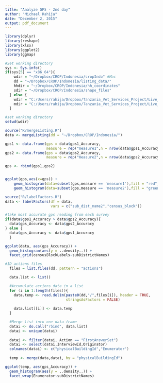 ```yaml
---
title: "Analyze GPS - 2nd day"
author: "Michael Rahija"
date: "December 2, 2015"
output: pdf_document
---
```



```r
library(dplyr)
library(reshape)
library(xlsx)
library(ggplot2)
library(ggmap)

#Set working directory
sys <- Sys.info()
if(sys[5] == "x86_64"){
    wdir = "~/Dropbox/CROP/Indonesia/cropIndo" #Mac
    dd = "~/Dropbox/CROP/Indonesia/listing_data/"
    hhdir = "~/Dropbox/CROP/Indonesia/hh_coordinates"
    sdir = "~/Dropbox/CROP/Indonesia/shape_files"
  } else {
    wdir = "C:/Users/rahija/Dropbox/Tanzania_Vet_Services_Project/Live_data_collection/Metadata_reporting/program"
    mdir = "C:/Users/rahija/Dropbox/Tanzania_Vet_Services_Project/Live_data_collection/"
  }

#set working directory
setwd(wdir)


```


```r
source("R/mergeListing.R")
data <- mergeListing(dd = "~/Dropbox/CROP/Indonesia/")

gps1 <- data.frame(gps = data$gps1_Accuracy, 
                   measure = rep("measure1",n = nrow(data$gps1_Accuracy)))
gps2 <- data.frame(gps = data$gps2_Accuracy, 
                   measure = rep("measure2",n = nrow(data$gps2_Accuracy)))

gps <- rbind(gps1,gps2)


ggplot(gps,aes(x=gps)) + 
    geom_histogram(data=subset(gps,measure == 'measure1'),fill = "red", alpha = 0.2) +
    geom_histogram(data=subset(gps,measure == 'measure2'),fill = "green", alpha = 0.2)
```


```r
source("R/labelFactors.R")
data <- labelFactors(df = data, 
                     vars = c("sub_dist_name2","census_block"))

#take most accurate gps reading from each survey
if(data$gps1_Accuracy > data$gps2_Accuracy){
  data$gps_Accuracy <- data$gps2_Accuracy
} else {
  data$gps_Accuracy <- data$gps1_Accuracy
  }

ggplot(data, aes(gps_Accuracy)) + 
  geom_histogram(aes(y = ..density..)) + 
  facet_grid(censusBlockLabels~subDistrictNames)
```


```r
#ID actions files
  files = list.files(dd, pattern = "actions")

  data.list <- list()

  #Accumulate actions data in a list
  for (i in 1:length(files)){
    data.temp <- read.delim(paste0(dd,"/",files[i]), header = TRUE,
                            stringsAsFactors = FALSE)
  
    data.list[[i]] <- data.temp 
  }

  #Merge list into one data frame
  datai <- do.call("rbind", data.list)
  datai <- unique(datai)
  
  datai <- filter(datai, Action == "FirstAnswerSet")
  datai <- select(datai,InterviewId,Originator)
  colnames(datai) <- c("physicalBuildingId","Enumerator")
  
  temp <- merge(data,datai, by = "physicalBuildingId")
```


```r
ggplot(temp, aes(gps_Accuracy)) + 
  geom_histogram(aes(y = ..density..)) + 
  facet_wrap(Enumerator~subDistrictNames)

```